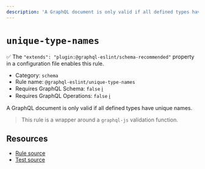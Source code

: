 ```yaml
---
description: 'A GraphQL document is only valid if all defined types have unique names.'
---
```


# `unique-type-names`

✅ The `"extends": "plugin:@graphql-eslint/schema-recommended"` property in a configuration file
enables this rule.

- Category: `schema`
- Rule name: `@graphql-eslint/unique-type-names`
- Requires GraphQL Schema: `false`
  [ℹ️](/docs/getting-started#extended-linting-rules-with-graphql-schema)
- Requires GraphQL Operations: `false`
  [ℹ️](/docs/getting-started#extended-linting-rules-with-siblings-operations)

A GraphQL document is only valid if all defined types have unique names.

> This rule is a wrapper around a `graphql-js` validation function.

## Resources

- [Rule source](https://github.com/graphql/graphql-js/blob/main/src/validation/rules/UniqueTypeNamesRule.ts)
- [Test source](https://github.com/graphql/graphql-js/tree/main/src/validation/__tests__/UniqueTypeNamesRule-test.ts)
